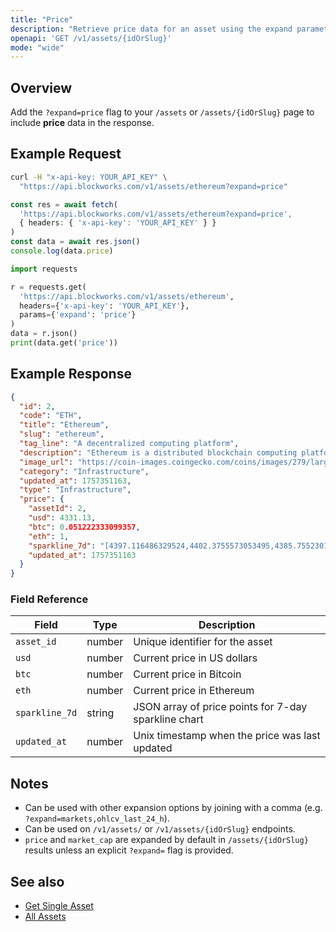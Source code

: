 ```yaml
---
title: "Price"
description: "Retrieve price data for an asset using the expand parameter"
openapi: 'GET /v1/assets/{idOrSlug}'
mode: "wide"
---
```


## Overview

Add the `?expand=price` flag to your `/assets` or `/assets/{idOrSlug}` page to include **price** data in the response.

## Example Request

<CodeGroup>

```bash cURL
curl -H "x-api-key: YOUR_API_KEY" \
  "https://api.blockworks.com/v1/assets/ethereum?expand=price"
```

```typescript TypeScript
const res = await fetch(
  'https://api.blockworks.com/v1/assets/ethereum?expand=price',
  { headers: { 'x-api-key': 'YOUR_API_KEY' } }
)
const data = await res.json()
console.log(data.price)
```

```python Python
import requests

r = requests.get(
  'https://api.blockworks.com/v1/assets/ethereum',
  headers={'x-api-key': 'YOUR_API_KEY'},
  params={'expand': 'price'}
)
data = r.json()
print(data.get('price'))
```

</CodeGroup>

## Example Response

```json
{
  "id": 2,
  "code": "ETH",
  "title": "Ethereum",
  "slug": "ethereum",
  "tag_line": "A decentralized computing platform",
  "description": "Ethereum is a distributed blockchain computing platform for smart contracts and decentralized applications. Its native token is ether (ETH), which primarily serves as a means of payment for transaction fees and as collateral for borrowing specific ERC-20 tokens within the decentralized finance (DeFi) sector.",
  "image_url": "https://coin-images.coingecko.com/coins/images/279/large/ethereum.png?1696501628",
  "category": "Infrastructure",
  "updated_at": 1757351163,
  "type": "Infrastructure",
  "price": {
    "assetId": 2,
    "usd": 4331.13,
    "btc": 0.051222333099357,
    "eth": 1,
    "sparkline_7d": "[4397.116486329524,4402.3755573053495,4385.755230188853,4398.77038424777,4360.942820904708,4352.697323598215,4324.7946005200465,4344.189721424882,4367.7821492854955,4287.641781284889,4241.805589932651,4285.513499041529,4314.33684565863,4302.187407149427,4323.077126793481,4356.665907822675,4366.630944184367,4387.192702123106,4384.278987945559,4405.51496980963,4377.897652086136,4398.368019325532,4395.15978192292,4390.598242045041,4354.473903356251,4277.948106530705,4373.330761705183,4349.9434281756585,4293.049091742984,4295.815145276237,4322.095678730608,4298.0616001936705,4274.517146643319,4315.6178220017455,4320.320554961184,4327.274249228913,4325.856306225941,4306.388722785641,4329.077475385006,4339.4301811268415,4335.535265676118,4339.022488530309,4312.568115860796,4310.593717333038,4310.961258987607,4320.112679021238,4350.323273805925,4370.414269663671,4374.562295493143,4353.026634438393,4428.858255611064,4468.583810562617,4482.357700797971,4467.527610120462,4475.180129072965,4466.607826301512,4476.770034707743,4465.8255512963415,4460.444169507737,4470.542882578564,4451.0636436771065,4468.186233261665,4465.64844052439,4422.232692401979,4398.579941738134,4408.048439574151,4367.75077808085,4365.7012838688715,4374.939625211524,4373.477126218714,4394.930354297206,4408.2046122597885,4409.209905052319,4404.432132894136,4379.0193473996915,4349.805717138926,4312.374902377514,4300.497570328323,4312.150910966871,4279.806105550541,4275.769638294805,4304.72555030459,4320.560196426073,4345.2362298073795,4298.094660544595,4297.233267749553,4326.669572204068,4324.007655518518,4328.819785579683,4333.434254714475,4339.09770037951,4332.778254951191,4422.913648895045,4406.789878633636,4395.665043002883,4411.558070766167,4417.627470360946,4465.500324291025,4440.619541979517,4273.145826961314,4282.043143207464,4294.836232219916,4290.515727303717,4311.5931333982235,4324.098880448002,4337.81653825236,4300.220323512726,4313.626874707965,4306.9385585791215,4322.553600075343,4318.740466976673,4321.457142300914,4318.8013031989885,4309.170167890993,4293.998180788963,4302.1721724468825,4310.446258449114,4310.327361889885,4293.3027567555955,4300.73225349102,4299.569071805955,4298.898290640714,4293.70851803924,4296.083159121834,4272.215250866289,4288.342267066458,4273.89816550853,4279.454297507947,4256.038324531825,4278.222648953216,4285.304297657877,4277.460966535968,4273.110024157841,4284.740337027086,4297.974189698818,4302.861368102252,4294.830783401375,4300.979043931227,4295.062215093881,4284.451771046128,4296.506238577695,4302.482332319991,4299.912507046525,4303.498155762447,4308.872646673726,4299.9645682805085,4304.366883796359,4297.760345585981,4298.77181454136,4289.2184103950985,4276.403247973121,4281.695776763906,4290.003113227399,4298.922465612313,4291.405419404144,4313.63548273977,4305.712109548157,4301.456383061941,4289.620410138945,4308.442091494962,4297.944437316162,4295.836317668043,4292.125157428518,4289.553621519912,4298.421637661142,4316.558607099911,4328.023937366257]",
    "updated_at": 1757351163
  }
}
```

### Field Reference

| Field | Type | Description |
|---|---|---|
| `asset_id` | number | Unique identifier for the asset |
| `usd` | number | Current price in US dollars |
| `btc` | number | Current price in Bitcoin |
| `eth` | number | Current price in Ethereum |
| `sparkline_7d` | string | JSON array of price points for 7-day sparkline chart |
| `updated_at` | number | Unix timestamp when the price was last updated |

## Notes

- Can be used with other expansion options by joining with a comma (e.g. `?expand=markets,ohlcv_last_24_h`).
- Can be used on `/v1/assets/` or `/v1/assets/{idOrSlug}` endpoints.
- `price` and `market_cap` are expanded by default in `/assets/{idOrSlug}` results unless an explicit `?expand=` flag is provided.

## See also

- [Get Single Asset](/api-reference/assets/get-single)
- [All Assets](/api-reference/assets/list)
